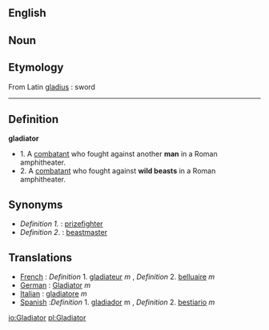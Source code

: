 ==English==

==Noun==

==Etymology==
From Latin [[gladius]] : sword

----

==Definition==

'''gladiator'''
*1. A [[combatant]] who fought against another '''man''' in a Roman amphitheater.
*2. A [[combatant]] who fought against '''wild beasts''' in a Roman amphitheater.


==Synonyms==

*''Definition 1.'' : [[prizefighter]]
*''Definition 2''. : [[beastmaster]]

==Translations==

*[[French]] : ''Definition'' 1.  [[gladiateur]] ''m'' ,   ''Definition'' 2.  [[belluaire]] ''m'' 
*[[German]] : [[Gladiator]] ''m''
*[[Italian]] : [[gladiatore]] ''m''
*[[Spanish]] :'' Definition'' 1. [[gladiador]] m  ,   ''Definition'' 2. [[bestiario]] ''m''

[[io:Gladiator]]
[[pl:Gladiator]]